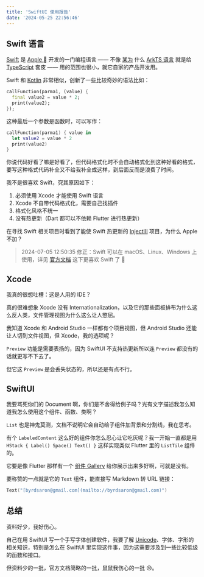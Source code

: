 ```yaml
---
title: 'SwiftUI 使用报告'
date: '2024-05-25 22:56:46'
---
```


## Swift 语言

[Swift](https://developer.apple.com/swift/) 是 [Apple ](https://www.apple.com/) 开发的一门编程语言 —— 不像 [某为](https://www.huawei.com/) 什么 [ArkTS 语言](https://developer.huawei.com/consumer/cn/arkts/) 就是给 [TypeScript](https://www.typescriptlang.org/) 套皮 —— 用的范围也很小，就它自家的产品开发用。

Swift 和 [Kotlin](https://kotlinlang.org/) 非常相似，创新了一些比较奇妙的语法比如：

```dart
callFunction(parma1, (value) {
  final value2 = value * 2;
  print(value2);
});
```

这种最后一个参数是函数时，可以写作：

```swift
callFunction(parma1) { value in
  let value2 = value * 2
  print(value2)
}
```

你说代码好看了嘛是好看了，但代码格式化时不会自动格式化到这种好看的格式，要写这种格式代码补全又不给我补全成这样，到后面反而是浪费了时间。

我不是很喜欢 Swift，究其原因如下：

1. 必须使用 Xcode 才能使用 Swift 语言
2. Xcode 不自带代码格式化，需要自己找插件
3. 格式化风格不统一
4. 没有热更新（Dart 都可以不依赖 Flutter 进行热更新）

在寻找 Swift 相关项目时看到了能使 Swift 热更新的 [InjectIII](https://github.com/johnno1962/InjectionIII) 项目，为什么 Apple 不加？

> 2024-07-05 12:50:35
> 修正：Swift 可以在 macOS、Linux、Windows 上使用，详见 [官方文档](https://www.swift.org/getting-started/)
> 这下更喜欢 Swift 了 🥰

## Xcode

我真的很想吐槽：这是人用的 IDE？

真的很难想象 Xcode 没有 Internationalization，以及它的那些面板排布为什么这么反人类，文件管理视图为什么这么让人憋屈。

我知道 Xcode 和 Android Studio 一样都有个项目视图，但 Android Studio 还能让人切到文件视图，但 Xcode，我的选项呢？

`Preview` 功能是需要表扬的，因为 SwiftUI 不支持热更新所以连 `Preview` 都没有的话就更写不下去了。

但它这 `Preview` 是会丢失状态的，所以还是有点不行。

## SwiftUI

我要骂死你们的 Document 啊，你们是不舍得给例子吗？光有文字描述我怎么知道我怎么使用这个组件、函数、类啊？

`List` 也是神鬼莫测，文档不说明它会自动给子组件加背景和分割线，我在思考。

有个 `LabeledContent` 这么好的组件你怎么忍心让它吃灰呢？我一开始一直都是用 `HStack { Label() Space() Text() }` 这样实现类似 Flutter 里的 `ListTile` 组件的。

它要是像 Flutter 那样有一个 [组件 Gallery](https://flutter.github.io/samples/web/material_3_demo/#/) 给你展示出来多好啊，可就是没有。

要称赞的一点就是它的 `Text` 组件，能直接写 Markdown 转 URL 链接：

```swift
Text("[byrdsaron@gmail.com](mailto://byrdsaron@gmail.com)")
```

## 总结

资料好少，我好伤心。

自己在用 SwiftUI 写一个手写字体创建软件，我要了解 [Unicode](https://home.unicode.org/)、字体、字形的相关知识，特别是怎么在 SwiftUI 里实现这件事，因为这需要涉及到一些比较低级的函数和接口。

但资料少的一批，官方文档简略的一批，鼠鼠我伤心的一批 😢。
